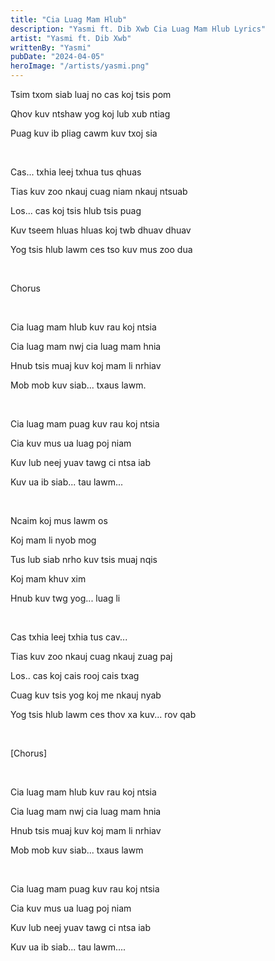 ```yaml
---
title: "Cia Luag Mam Hlub"
description: "Yasmi ft. Dib Xwb Cia Luag Mam Hlub Lyrics"
artist: "Yasmi ft. Dib Xwb"
writtenBy: "Yasmi"
pubDate: "2024-04-05"
heroImage: "/artists/yasmi.png"
---
```


Tsim txom siab luaj no cas koj tsis pom

Qhov kuv ntshaw yog koj lub xub ntiag

Puag kuv ib pliag cawm kuv txoj sia

<br />

Cas... txhia leej txhua tus qhuas

Tias kuv zoo nkauj cuag niam nkauj ntsuab

Los... cas koj tsis hlub tsis puag

Kuv tseem hluas hluas koj twb dhuav dhuav

Yog tsis hlub lawm ces tso kuv mus zoo dua

<br />

Chorus

<br />

Cia luag mam hlub kuv rau koj ntsia

Cia luag mam nwj cia luag mam hnia

Hnub tsis muaj kuv koj mam li nrhiav

Mob mob kuv siab... txaus lawm.

<br />

Cia luag mam puag kuv rau koj ntsia

Cia kuv mus ua luag poj niam

Kuv lub neej yuav tawg ci ntsa iab

Kuv ua ib siab... tau lawm...

<br />

Ncaim koj mus lawm os

Koj mam li nyob mog

Tus lub siab nrho kuv tsis muaj nqis

Koj mam khuv xim

Hnub kuv twg yog... luag li

<br />

Cas txhia leej txhia tus cav...

Tias kuv zoo nkauj cuag nkauj zuag paj

Los.. cas koj cais rooj cais txag

Cuag kuv tsis yog koj me nkauj nyab

Yog tsis hlub lawm ces thov xa kuv... rov qab

<br />

[Chorus]

<br />

Cia luag mam hlub kuv rau koj ntsia

Cia luag mam nwj cia luag mam hnia

Hnub tsis muaj kuv koj mam li nrhiav

Mob mob kuv siab... txaus lawm

<br />

Cia luag mam puag kuv rau koj ntsia

Cia kuv mus ua luag poj niam

Kuv lub neej yuav tawg ci ntsa iab

Kuv ua ib siab... tau lawm....
